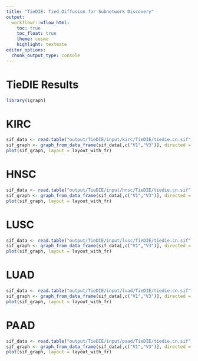 ```yaml
---
title: "TieDIE: Tied Diffusion for Subnetwork Discovery"
output:
  workflowr::wflow_html:
    toc: true
    toc_float: true
    theme: cosmo
    highlight: textmate
editor_options:
  chunk_output_type: console
---
```


# TieDIE Results
```r
library(igraph)
```

# KIRC
```r
sif_data <- read.table("output/TieDIE/input/kirc/TieDIE/tiedie.cn.sif", header = FALSE, stringsAsFactors = FALSE)
sif_graph <- graph_from_data_frame(sif_data[,c("V1","V3")], directed = FALSE)
plot(sif_graph, layout = layout_with_fr)
```

# HNSC
```r
sif_data <- read.table("output/TieDIE/input/hnsc/TieDIE/tiedie.cn.sif", header = FALSE, stringsAsFactors = FALSE)
sif_graph <- graph_from_data_frame(sif_data[,c("V1","V3")], directed = FALSE)
plot(sif_graph, layout = layout_with_fr)
```

# LUSC
```r
sif_data <- read.table("output/TieDIE/input/lusc/TieDIE/tiedie.cn.sif", header = FALSE, stringsAsFactors = FALSE)
sif_graph <- graph_from_data_frame(sif_data[,c("V1","V3")], directed = FALSE)
plot(sif_graph, layout = layout_with_fr)
```

# LUAD
```r
sif_data <- read.table("output/TieDIE/input/luad/TieDIE/tiedie.cn.sif", header = FALSE, stringsAsFactors = FALSE)
sif_graph <- graph_from_data_frame(sif_data[,c("V1","V3")], directed = FALSE)
plot(sif_graph, layout = layout_with_fr)
```

# PAAD
```r
sif_data <- read.table("output/TieDIE/input/paad/TieDIE/tiedie.cn.sif", header = FALSE, stringsAsFactors = FALSE)
sif_graph <- graph_from_data_frame(sif_data[,c("V1","V3")], directed = FALSE)
plot(sif_graph, layout = layout_with_fr)
```


